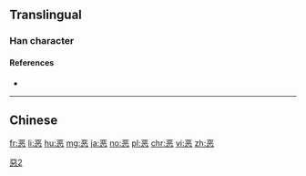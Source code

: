 {{also|惡|悪|噁}}
==Translingual==

===Han character===
{{Han char|rn=61|rad=心|as=06|sn=10|four=|canj=MCP|ids=⿱亚心}}

====References====
* {{Han ref|kx=0386.161|hdz=42290.030|uh=6076|ud=24694}}

----

==Chinese==
{{zh-see|惡}}

[[Category:CJKV characters simplified differently in Japan and China|惡2]]

[[fr:恶]]
[[li:恶]]
[[hu:恶]]
[[mg:恶]]
[[ja:恶]]
[[no:恶]]
[[pl:恶]]
[[chr:恶]]
[[vi:恶]]
[[zh:恶]]